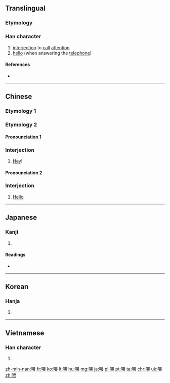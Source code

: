 ==Translingual==

===Etymology===
{{Han compound|口|畏|c1=s|c2=p|ls=psc}}

===Han character===
{{Han char|rn=30|rad=口|as=09|sn=12|four=6603<sub>2</sub>|canj=口田一女 (RWMV)|ids=⿰[[口]][[畏]]}}

# [[interjection]] to [[call]] [[attention]]
# [[hello]] (when answering the [[telephone]])

====References====
* {{Han ref|kx=0197.140|dkj=03900|dj=0418.340|hdz=10653.150|uh=5582|ud=21890|bh=B3DE|bd=46046}}

----
==Chinese==

===Etymology 1===
{{zh-see|餵}}

===Etymology 2===

====Pronounciation 1====
{{zh-pron
|m=wèi
|c=wai3
|cat=intj
}}

===Interjection===
{{zh-interj}}

# {{qualifier|used to [[call]] [[attention]]}} [[hey|Hey]]!

====Pronounciation 2====
{{zh-pron
|m=wéi
|c=wai3
|cat=intj
}}

===Interjection===
{{zh-interj}}

# {{qualifier|used when answering telephone}} [[hello|Hello]] 

----

==Japanese==

===Kanji===
{{ja-kanji|grade=|rs=口09}}

# {{defn|lang=ja|sort=口09}}

====Readings====
* {{ja-readings|on=[[き]] (ki), [[かい]] (kai)|kun=[[なげく]] (nageku)}}

----

==Korean==

===Hanja===
{{ko-hanja|hangeul=위|eumhun=|rv=wi|mr=wi|y=wi}}

# {{defn|lang=ko|sort=口09}}

----

==Vietnamese==

===Han character===
{{vi-hantu|[[uy]], [[ỏi]], [[ói]], [[ôi]], [[òi]], [[hôi]], [[ổi]], [[úi]]|rs=口09}}

# {{defn|lang=vi|sort=口09}}

[[zh-min-nan:喂]]
[[fr:喂]]
[[ko:喂]]
[[lt:喂]]
[[hu:喂]]
[[mg:喂]]
[[ja:喂]]
[[pl:喂]]
[[pt:喂]]
[[ta:喂]]
[[chr:喂]]
[[uk:喂]]
[[zh:喂]]
